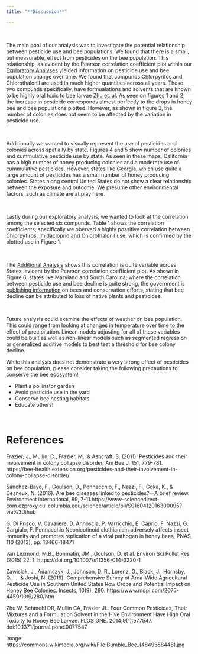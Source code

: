 ```yaml
---
title: "**Discussion**" 

---
```

<br>

The main goal of our analysis was to investigate the potential relationship between pesticide use and bee populations. We found that there is a small, but measurable, effect from pesticides on the bee population. This relationship, as evident by the Pearson correlation coefficient plot within our [Exploratory Analyses](https://misbath.github.io/bee_project.github.io/exploring.html) yielded information on pesticide use and bee population change over time. We found that compunds  Chlorpyrifos and Chlorothalonil are used in much higher quantities across all years. These two compunds specifically, have formualations and solvents that are known to be highly oral toxic to bee larvae [Zhu et. al](https://journals.plos.org/plosone/article?id=10.1371/journal.pone.0077547).
As seen on figures 1 and 2, the increase in pesticide corresponds almost perfectly to the drops in honey bee and bee populations plotted. However, as shown in figure 3, the number of colonies does not seem to be affected by the variation in pesticide use.

<br>

Additionally we wanted to visually represent the use of pesticides and colonies across spatially by state. Figures 4 and 5 show number of colonies and cummulative pesticide use by state. As seen in these maps, California has a high number of honey producing colonies and a moderate use of cummulative pesticides. However, states like Georgia, which use quite a large amount of pesticides has a small number of honey producing colonies. States along central United States do not show a clear relationship between the exposure and outcome. We presume other environmental factors, such as climate are at play here.

<br>

Lastly during our exploratory analysis, we wanted to look at the correlation among the selected six compunds. Table 1 shows the correlation coefficients; specifically we oberved a highly possitive correlation between Chlorpyfiros, Imidacloprid and Chlorothalonil use, which is confirmed by the plotted use in Figure 1.

<br>

The [Additional Analysis](https://misbath.github.io/bee_project.github.io/add_analysis.html) shows this correlation is quite variable across States, evident by the Pearson correlation coefficient plot. As shown in Figure 6, states like Maryland and South Carolina, where the correlation between pesticide use and bee decline is quite strong, the government is [publishing information](https://dnr.maryland.gov/wildlife/Pages/habitat/wabees.aspx) on bees and conservation efforts, stating that bee decline can be attributed to loss of native plants and pesticides.

<br>

Future analysis could examine the effects of weather on bee population. This could range from looking at changes in temperature over time to the effect of precipitation. Linear models adjusting for all of these variables could be built as well as non-linear models such as segmented regression or generalized additive models to best test a threshold for bee colony decline.

While this analysis does not demonstrate a very strong effect of pesticides on bee population, please consider taking the following precautions to conserve the bee ecosystem!

* Plant a pollinator garden
* Avoid pesticide use in the yard
* Conserve bee nesting habitats
* Educate others!


<br>

# **References**

Frazier, J., Mullin, C., Frazier, M., & Ashcraft, S. (2011). Pesticides and their involvement in colony collapse disorder. Am Bee J, 151, 779-781. https://bee-health.extension.org/pesticides-and-their-involvement-in-colony-collapse-disorder/

Sánchez-Bayo, F., Goulson, D., Pennacchio, F., Nazzi, F., Goka, K., & Desneux, N. (2016). Are bee diseases linked to pesticides?—A brief review. Environment international, 89, 7-11.https://www-sciencedirect-com.ezproxy.cul.columbia.edu/science/article/pii/S0160412016300095?via%3Dihub

G. Di Prisco, V. Cavaliere, D. Annoscia, P. Varricchio, E. Caprio, F. Nazzi, G. Gargiulo, F. Pennacchio
Neonicotinoid clothianidin adversely affects insect immunity and promotes replication of a viral pathogen in honey bees, PNAS, 110 (2013), pp. 18466-18471

van Lexmond, M.B., Bonmatin, JM., Goulson, D. et al. Environ Sci Pollut Res (2015) 22: 1. https://doi.org/10.1007/s11356-014-3220-1

Zawislak, J., Adamczyk, J., Johnson, D. R., Lorenz, G., Black, J., Hornsby, Q., ... & Joshi, N. (2019). Comprehensive Survey of Area-Wide Agricultural Pesticide Use in Southern United States Row Crops and Potential Impact on Honey Bee Colonies. Insects, 10(9), 280. https://www.mdpi.com/2075-4450/10/9/280/htm

Zhu W, Schmehl DR, Mullin CA, Frazier JL. Four Common Pesticides, Their Mixtures and a Formulation Solvent in the Hive Environment Have High Oral Toxicity to Honey Bee Larvae. PLOS ONE. 2014;9(1):e77547. doi:10.1371/journal.pone.0077547


Image: https://commons.wikimedia.org/wiki/File:Bumble_Bee_(4849358448).jpg  

